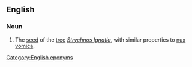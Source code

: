 ==English==

===Noun===
{{en-noun|head=[[St]] [[Ignatius]][['s|’]] [[bean]]}}

# {{context|botany}} The [[seed]] of the [[tree]] ''[[Strychnos Ignatia]]'', with similar properties to [[nux vomica]].

[[Category:English eponyms]]